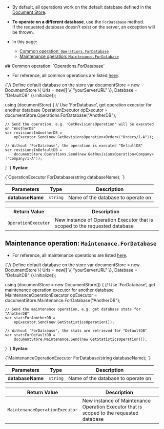 
<Admonition type="note" title="">

* By default, all operations work on the default database defined in the [Document Store](../../../client-api/creating-document-store.mdx).

* **To operate on a different database**, use the `ForDatabase` method.  
  If the requested database doesn't exist on the server, an exception will be thrown.

* In this page:
    * [Common operation: `Operations.ForDatabase`](../../../client-api/operations/how-to/switch-operations-to-a-different-database.mdx#common-operation:-operationsfordatabase)
    * [Maintenance operation: `Maintenance.ForDatabase`](../../../client-api/operations/how-to/switch-operations-to-a-different-database.mdx#maintenance-operation:-maintenancefordatabase)
</Admonition>
## Common operation: `Operations.ForDatabase`

* For reference, all common operations are listed [here](../../../client-api/operations/what-are-operations.mdx#common-operations).

<TabItem value="for_database_1" label="for_database_1">
<CodeBlock language="csharp">
{`// Define default database on the store
var documentStore = new DocumentStore
\{
    Urls = new[] \{ "yourServerURL" \},
    Database = "DefaultDB"
\}.Initialize();

using (documentStore)
\{
    // Use 'ForDatabase', get operation executor for another database
    OperationExecutor opExecutor = documentStore.Operations.ForDatabase("AnotherDB");
    
    // Send the operation, e.g. 'GetRevisionsOperation' will be executed on "AnotherDB"
    var revisionsInAnotherDB = 
        opExecutor.Send(new GetRevisionsOperation<Order>("Orders/1-A"));
 
    // Without 'ForDatabase', the operation is executed "DefaultDB"
    var revisionsInDefaultDB =
        documentStore.Operations.Send(new GetRevisionsOperation<Company>("Company/1-A"));
\}
`}
</CodeBlock>
</TabItem>
**Syntax**:

<TabItem value="syntax_1" label="syntax_1">
<CodeBlock language="csharp">
{`OperationExecutor ForDatabase(string databaseName);
`}
</CodeBlock>
</TabItem>

| Parameters | Type | Description |
| - | - | - |
| **databaseName** | `string` | Name of the database to operate on |

| Return Value | Description |
| - | - |
| `OperationExecutor` | New instance of Operation Executor that is scoped to the requested database |



## Maintenance operation: `Maintenance.ForDatabase`

* For reference, all maintenance operations are listed [here](../../../client-api/operations/what-are-operations.mdx#maintenance-operations).

<TabItem value="for_database_2" label="for_database_2">
<CodeBlock language="csharp">
{`// Define default database on the store
var documentStore = new DocumentStore
\{
    Urls = new[] \{ "yourServerURL" \},
    Database = "DefaultDB"
\}.Initialize();

using (documentStore = new DocumentStore())
\{
    // Use 'ForDatabase', get maintenance operation executor for another database
    MaintenanceOperationExecutor opExecutor = documentStore.Maintenance.ForDatabase("AnotherDB");
    
    // Send the maintenance operation, e.g. get database stats for "AnotherDB"
    var statsForAnotherDB =
        opExecutor.Send(new GetStatisticsOperation());
    
    // Without 'ForDatabase', the stats are retrieved for "DefaultDB"
    var statsForDefaultDB =
        documentStore.Maintenance.Send(new GetStatisticsOperation());
\}
`}
</CodeBlock>
</TabItem>
**Syntax**:

<TabItem value="syntax_2" label="syntax_2">
<CodeBlock language="csharp">
{`MaintenanceOperationExecutor ForDatabase(string databaseName);
`}
</CodeBlock>
</TabItem>

| Parameters | Type | Description |
| - | - | - |
| **databaseName** | `string` | Name of the database to operate on |

| Return Value | Description |
| - | - |
| `MaintenanceOperationExecutor` | New instance of Maintenance Operation Executor that is scoped to the requested database |




